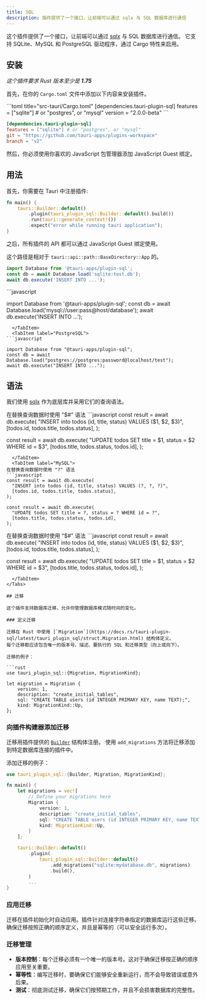 ```yaml
---
title: SQL
description: 插件提供了一个接口，让前端可以通过 sqlx 与 SQL 数据库进行通信
---
```



<PluginLinks plugin="sql" />

这个插件提供了一个接口，让前端可以通过 [sqlx](https：//github.com/launchbadge/sqlx) 与 SQL 数据库进行通信。
它支持 SQLite、MySQL 和 PostgreSQL 驱动程序，通过 Cargo 特性来启用。

## 安装

_这个插件要求 Rust 版本至少是  **1.75**_

首先，在你的 `Cargo.toml` 文件中添加以下内容来安装插件。

<Tabs>
  <TabItem label="crates.io">
```toml title="src-tauri/Cargo.toml"
[dependencies.tauri-plugin-sql]
features = ["sqlite"] # or "postgres", or "mysql"
version = "2.0.0-beta"
```
  </TabItem>
  <TabItem label="Git">

```toml title="src-tauri/Cargo.toml"
[dependencies.tauri-plugin-sql]
features = ["sqlite"] # or "postgres", or "mysql"
git = "https://github.com/tauri-apps/plugins-workspace"
branch = "v2"
```

  </TabItem>
</Tabs>

然后，你必须使用你喜欢的 JavaScript 包管理器添加 JavaScript Guest 绑定。

<Tabs>
	<TabItem label="npm.io">
		<CommandTabs
			npm="npm add @tauri-apps/plugin-sql"
			yarn="yarn add @tauri-apps/plugin-sql"
			pnpm="pnpm add @tauri-apps/plugin-sql"
		/>
	</TabItem>
	<TabItem label="Git">
		<CommandTabs
			npm="npm add https://github.com/tauri-apps/tauri-plugin-sql#v2"
			yarn="yarn add https://github.com/tauri-apps/tauri-plugin-sql#v2"
			pnpm="pnpm add https://github.com/tauri-apps/tauri-plugin-sql#v2"
		/>
	</TabItem>
</Tabs>

## 用法

首先，你需要在 Tauri 中注册插件:

```rust title="src-tauri/src/main.rs" ins={3}
fn main() {
    tauri::Builder::default()
        .plugin(tauri_plugin_sql::Builder::default().build())
        .run(tauri::generate_context!())
        .expect("error while running tauri application");
}
```

之后，所有插件的 API 都可以通过 JavaScript Guest 绑定使用。

<Tabs>
  <TabItem label="SQLite">

这个路径是相对于 `tauri::api::path::BaseDirectory::App` 的。

```javascript
import Database from '@tauri-apps/plugin-sql';
const db = await Database.load('sqlite:test.db');
await db.execute('INSERT INTO ...');
```

  </TabItem>
  <TabItem label="MySQL">
```javascript

import Database from '@tauri-apps/plugin-sql';
const db = await Database.load('mysql://user:pass@host/database');
await db.execute('INSERT INTO ...');

````
  </TabItem>
  <TabItem label="PostgreSQL">
```javascript

import Database from "@tauri-apps/plugin-sql";
const db = await Database.load("postgres://postgres:password@localhost/test");
await db.execute("INSERT INTO ...");

````

  </TabItem>
</Tabs>

## 语法

我们使用 [sqlx](https://docs.rs/sqlx/latest/sqlx/) 作为底层库并采用它们的查询语法。

<Tabs>
  <TabItem label="SQLite">
在替换查询数据时使用 "$#" 语法
```javascript
const result = await db.execute(
  "INSERT into todos (id, title, status) VALUES ($1, $2, $3)",
  [todos.id, todos.title, todos.status],
);

const result = await db.execute(
"UPDATE todos SET title = $1, status = $2 WHERE id = $3",
[todos.title, todos.status, todos.id],
);

````
  </TabItem>
  <TabItem label="MySQL">
在替换查询数据时使用 "?" 语法
```javascript
const result = await db.execute(
  "INSERT into todos (id, title, status) VALUES (?, ?, ?)",
  [todos.id, todos.title, todos.status],
);

const result = await db.execute(
  "UPDATE todos SET title = ?, status = ? WHERE id = ?",
  [todos.title, todos.status, todos.id],
);
````

  </TabItem>
  <TabItem label="PostgreSQL">
在替换查询数据时使用 "$#" 语法
```javascript
const result = await db.execute(
  "INSERT into todos (id, title, status) VALUES ($1, $2, $3)",
  [todos.id, todos.title, todos.status],
);

const result = await db.execute(
"UPDATE todos SET title = $1, status = $2 WHERE id = $3",
[todos.title, todos.status, todos.id],
);

````
  </TabItem>
</Tabs>

## 迁移

这个插件支持数据库迁移，允许你管理数据库模式随时间的变化。

### 定义迁移

迁移在 Rust 中使用 [`Migration`](https://docs.rs/tauri-plugin-sql/latest/tauri_plugin_sql/struct.Migration.html) 结构体定义。
每个迁移都应该包含唯一的版本号、描述、要执行的 SQL 和迁移类型（向上或向下）。

迁移的例子：

```rust
use tauri_plugin_sql::{Migration, MigrationKind};

let migration = Migration {
    version: 1,
    description: "create_initial_tables",
    sql: "CREATE TABLE users (id INTEGER PRIMARY KEY, name TEXT);",
    kind: MigrationKind::Up,
};
````

### 向插件构建器添加迁移

迁移用插件提供的 [`Builder`](https://docs.rs/tauri-plugin-sql/latest/tauri_plugin_sql/struct.Builder.html) 结构体注册。
使用 `add_migrations` 方法将迁移添加到特定数据库连接的插件中。

添加迁移的例子：

```rust title="src-tauri/src/main.rs" {1} {6-11} {17}
use tauri_plugin_sql::{Builder, Migration, MigrationKind};

fn main() {
    let migrations = vec![
        // Define your migrations here
        Migration {
            version: 1,
            description: "create_initial_tables",
            sql: "CREATE TABLE users (id INTEGER PRIMARY KEY, name TEXT);",
            kind: MigrationKind::Up,
        }
    ];

    tauri::Builder::default()
        .plugin(
            tauri_plugin_sql::Builder::default()
                .add_migrations("sqlite:mydatabase.db", migrations)
                .build(),
        )
        ...
}
```

### 应用迁移

迁移在插件初始化时自动应用。插件针对连接字符串指定的数据库运行这些迁移。确保迁移按照正确的顺序定义，并且是幂等的（可以安全运行多次）。

### 迁移管理

- **版本控制**：每个迁移必须有一个唯一的版本号。这对于确保迁移按正确的顺序应用至关重要。
- **幂等性**：编写迁移时，要确保它们能够安全重新运行，而不会导致错误或意外后果。
- **测试**：彻底测试迁移，确保它们按预期工作，并且不会损害数据库的完整性。
